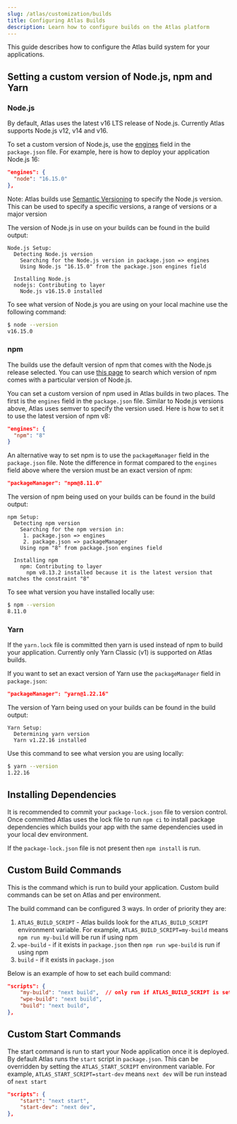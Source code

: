 ```yaml
---
slug: /atlas/customization/builds
title: Configuring Atlas Builds
description: Learn how to configure builds on the Atlas platform
---
```


This guide describes how to configure the Atlas build system for your applications.

## Setting a custom version of Node.js, npm and Yarn

### Node.js

By default, Atlas uses the latest v16 LTS release of Node.js. Currently Atlas supports Node.js v12, v14 and v16.

To set a custom version of Node.js, use the [engines](https://docs.npmjs.com/cli/v8/configuring-npm/package-json#engines) field in the `package.json` file. For example, here is how to deploy your application Node.js 16:
```json
"engines": {
  "node": "16.15.0"
},
```
Note: Atlas builds use [Semantic Versioning](https://docs.npmjs.com/about-semantic-versioning) to specify the Node.js version. This can be used to specify a specific versions, a range of versions or a major version

The version of Node.js in use on your builds can be found in the build output:
```
Node.js Setup:
  Detecting Node.js version
    Searching for the Node.js version in package.json => engines
    Using Node.js "16.15.0" from the package.json engines field
  
  Installing Node.js
  nodejs: Contributing to layer
    Node.js v16.15.0 installed
```

To see what version of Node.js you are using on your local machine use the following command:
```bash
$ node --version
v16.15.0
```
### npm

The builds use the default version of npm that comes with the Node.js release selected. You can use [this page](https://nodejs.org/en/download/releases/) to search which version of npm comes with a particular version of Node.js. 

You can set a custom version of npm used in Atlas builds in two places. The first is the `engines` field in the `package.json` file. Similar to Node.js versions above, Atlas uses semver to specify the version used. Here is how to set it to use the latest version of npm v8:
```json
"engines": {
  "npm": "8"
}
```

An alternative way to set npm is to use the `packageManager` field in the `package.json` file. Note the difference in format compared to the `engines` field above where the version must be an exact version of npm:
```json
"packageManager": "npm@8.11.0"
```

The version of npm being used on your builds can be found in the build output:
```
npm Setup:
  Detecting npm version
    Searching for the npm version in:
     1. package.json => engines
     2. package.json => packageManager
    Using npm "8" from package.json engines field
  
  Installing npm
    npm: Contributing to layer
      npm v8.13.2 installed because it is the latest version that matches the constraint "8"
```

To see what version you have installed locally use:
```bash
$ npm --version
8.11.0
```
### Yarn
If the `yarn.lock` file is committed then yarn is used instead of npm to build your application. Currently only Yarn Classic (v1) is supported on Atlas builds. 

If you want to set an exact version of Yarn use the `packageManager` field in `package.json`:
```json
"packageManager": "yarn@1.22.16"
```

The version of Yarn being used on your builds can be found in the build output:
```
Yarn Setup:
  Determining yarn version
  Yarn v1.22.16 installed
```

Use this command to see what version you are using locally:
```bash
$ yarn --version
1.22.16
```
## Installing Dependencies

It is recommended to commit your `package-lock.json` file to version control. Once committed Atlas uses the lock file to run `npm ci` to install package dependencies which builds your app with the same dependencies used in your local dev environment.

If the `package-lock.json` file is not present then `npm install` is run.

## Custom Build Commands
This is the command which is run to build your application. Custom build commands can be set on Atlas and per environment.

The build command can be configured 3 ways. In order of priority they are:
1.  `ATLAS_BUILD_SCRIPT` - Atlas builds look for the `ATLAS_BUILD_SCRIPT` environment variable. For example, `ATLAS_BUILD_SCRIPT=my-build` means `npm run my-build` will be run if using npm
2.  `wpe-build` - if it exists in `package.json` then `npm run wpe-build` is run if using npm
3.  `build` - if it exists in `package.json`

Below is an example of how to set each build command:
```json
"scripts": {
    "my-build": "next build",  // only run if ATLAS_BUILD_SCRIPT is set
    "wpe-build": "next build",
    "build": "next build",
},
```

## Custom Start Commands
The start command is run to start your Node application once it is deployed. By default Atlas runs the `start` script in `package.json`. This can be overridden by setting the `ATLAS_START_SCRIPT` environment variable. For example, `ATLAS_START_SCRIPT=start-dev` means `next dev` will be run instead of `next start`

```json
"scripts": {
    "start": "next start",
    "start-dev": "next dev",
},
```
